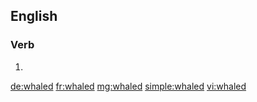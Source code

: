 ==English==

===Verb===
{{head|en}}

# {{en-past of|whale}}

[[de:whaled]]
[[fr:whaled]]
[[mg:whaled]]
[[simple:whaled]]
[[vi:whaled]]